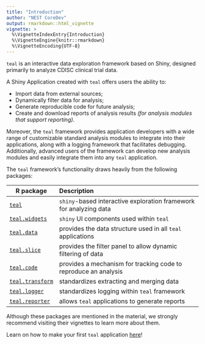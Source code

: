 ```yaml
---
title: "Introduction"
author: "NEST CoreDev"
output: rmarkdown::html_vignette
vignette: >
  %\VignetteIndexEntry{Introduction}
  %\VignetteEngine{knitr::rmarkdown}
  %\VignetteEncoding{UTF-8}
---
```


`teal` is an interactive data exploration framework based on Shiny, designed primarily to analyze CDISC clinical trial data.

A Shiny Application created with `teal` offers users the ability to:

- Import data from external sources;
- Dynamically filter data for analysis;
- Generate reproducible code for future analysis;
- Create and download reports of analysis results _(for analysis modules that support reporting)_.

Moreover, the `teal` framework provides application developers with a wide range of customizable standard analysis modules to integrate into their applications, along with a logging framework that facilitates debugging.
Additionally, advanced users of the framework can develop new analysis modules and easily integrate them into any `teal` application.

The `teal` framework's functionality draws heavily from the following packages:  

| R package            | Description                                                             |
|----------------------|:------------------------------------------------------------------------|
|[`teal`](https://github.com/insightsengineering/teal)                     | `shiny`-based interactive exploration framework for analyzing data|
|[`teal.widgets`](https://github.com/insightsengineering/teal.widgets)     | `shiny` UI components used within `teal`|
|[`teal.data`](https://github.com/insightsengineering/teal.data)           | provides the data structure used in all `teal` applications|
|[`teal.slice`](https://github.com/insightsengineering/teal.slice)         | provides the filter panel to allow dynamic filtering of data|
|[`teal.code`](https://github.com/insightsengineering/teal.code)           | provides a mechanism for tracking code to reproduce an analysis|
|[`teal.transform`](https://github.com/insightsengineering/teal.transform) | standardizes extracting and merging data|
|[`teal.logger`](https://github.com/insightsengineering/teal.logger)       | standardizes logging within `teal` framework|
|[`teal.reporter`](https://github.com/insightsengineering/teal.reporter)   | allows `teal` applications to generate reports|

Although these packages are mentioned in the material, we strongly recommend visiting their vignettes to learn more about them.

Learn on how to make your first `teal` application [here](https://insightsengineering.github.io/teal/main/articles/teal.html)!
